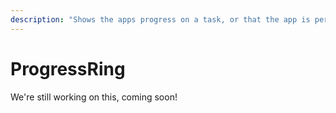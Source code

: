 ---
description: "Shows the apps progress on a task, or that the app is performing ongoing work that does block user interaction."
---

# ProgressRing

We're still working on this, coming soon!